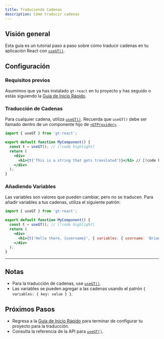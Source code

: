 ```yaml
---
title: Traduciendo Cadenas
description: Cómo traducir cadenas
---
```


## Visión general

Esta guía es un tutorial paso a paso sobre cómo traducir cadenas en tu aplicación React
con [`useGT()`](/docs/react/api/strings/useGT).


## Configuración

### Requisitos previos

Asumimos que ya has instalado `gt-react` en tu proyecto y has seguido o estás siguiendo la [Guía de Inicio Rápido](/docs/react/tutorials/quickstart).

### Traducción de Cadenas
Para cualquier cadena, utiliza [`useGT()`](/docs/react/api/strings/useGT).
Recuerda que `useGT()` debe ser llamado dentro de un componente hijo de [`<GTProvider>`](/docs/react/api/components/gtprovider).

```jsx title="src/components/MyComponent.jsx" copy
import { useGT } from 'gt-react';

export default function MyComponent() {
  const t = useGT(); // [!code highlight]
  return (
    <div>
      <h1>{t('This is a string that gets translated')}</h1> // [!code highlight]
    </div>
  );
}
```

### Añadiendo Variables
Las variables son valores que pueden cambiar, pero no se traducen.
Para añadir variables a tus cadenas, utiliza el siguiente patrón:

```jsx title="MyComponent.jsx" copy
import { useGT } from 'gt-react';

export default function MyComponent() {
  const t = useGT(); // [!code highlight]
  return (
    <div>
      <h1>{t('Hello there, {username}', { variables: { username: 'Brian123' }})}</h1> // [!code highlight]
    </div>
  );
}
```

---

## Notas
 * Para la traducción de cadenas, use [`useGT()`](/docs/react/api/strings/useGT).
 * Las variables se pueden agregar a las cadenas usando el patrón `{ variables: { key: value } }`.

## Próximos Pasos
 * Regresa a la [Guía de Inicio Rápido](/docs/react/tutorials/quickstart) para terminar de configurar tu proyecto para la traducción.
 * Consulta la referencia de la API para [`useGT()`](/docs/next/react/strings/useGT).